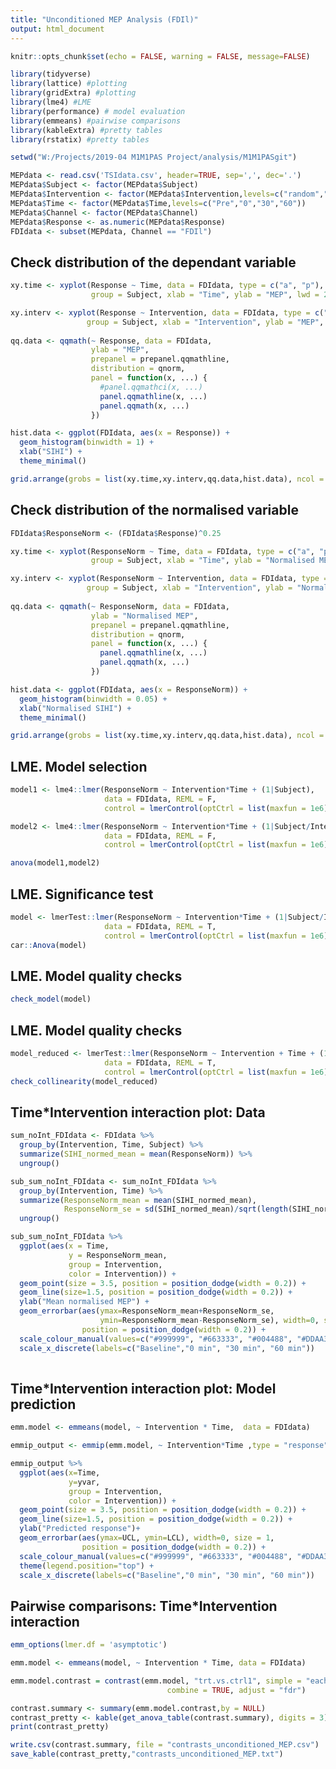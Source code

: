 ```yaml
---
title: "Unconditioned MEP Analysis (FDIl)"
output: html_document
---
```


```r
knitr::opts_chunk$set(echo = FALSE, warning = FALSE, message=FALSE)
```

```r
library(tidyverse)
library(lattice) #plotting
library(gridExtra) #plotting
library(lme4) #LME
library(performance) # model evaluation
library(emmeans) #pairwise comparisons
library(kableExtra) #pretty tables
library(rstatix) #pretty tables
```

```r
setwd("W:/Projects/2019-04 M1M1PAS Project/analysis/M1M1PASgit")

MEPdata <- read.csv('TSIdata.csv', header=TRUE, sep=',', dec='.')
MEPdata$Subject <- factor(MEPdata$Subject)
MEPdata$Intervention <- factor(MEPdata$Intervention,levels=c("random","negneg","negpos","posneg"))
MEPdata$Time <- factor(MEPdata$Time,levels=c("Pre","0","30","60"))
MEPdata$Channel <- factor(MEPdata$Channel)
MEPdata$Response <- as.numeric(MEPdata$Response)
FDIdata <- subset(MEPdata, Channel == "FDIl")
```

## Check distribution of the dependant variable

```r

xy.time <- xyplot(Response ~ Time, data = FDIdata, type = c("a", "p"), pch = 20,
                  group = Subject, xlab = "Time", ylab = "MEP", lwd = 2)

xy.interv <- xyplot(Response ~ Intervention, data = FDIdata, type = c("a", "p"), pch = 20,
                 group = Subject, xlab = "Intervention", ylab = "MEP", lwd = 2)
                    
qq.data <- qqmath(~ Response, data = FDIdata,
                  ylab = "MEP",
                  prepanel = prepanel.qqmathline,
                  distribution = qnorm,
                  panel = function(x, ...) {
                    #panel.qqmathci(x, ...)
                    panel.qqmathline(x, ...)
                    panel.qqmath(x, ...)
                  })

hist.data <- ggplot(FDIdata, aes(x = Response)) +
  geom_histogram(binwidth = 1) +
  xlab("SIHI") +
  theme_minimal()

grid.arrange(grobs = list(xy.time,xy.interv,qq.data,hist.data), ncol = 3, nrow = 2)
```

## Check distribution of the normalised variable

```r
FDIdata$ResponseNorm <- (FDIdata$Response)^0.25

xy.time <- xyplot(ResponseNorm ~ Time, data = FDIdata, type = c("a", "p"), pch = 20,
                  group = Subject, xlab = "Time", ylab = "Normalised MEP", lwd = 2)

xy.interv <- xyplot(ResponseNorm ~ Intervention, data = FDIdata, type = c("a", "p"), pch = 20,
                 group = Subject, xlab = "Intervention", ylab = "Normalised MEP", lwd = 2)
                    
qq.data <- qqmath(~ ResponseNorm, data = FDIdata,
                  ylab = "Normalised MEP",
                  prepanel = prepanel.qqmathline,
                  distribution = qnorm,
                  panel = function(x, ...) {
                    panel.qqmathline(x, ...)
                    panel.qqmath(x, ...)
                  })

hist.data <- ggplot(FDIdata, aes(x = ResponseNorm)) +
  geom_histogram(binwidth = 0.05) +
  xlab("Normalised SIHI") +
  theme_minimal()

grid.arrange(grobs = list(xy.time,xy.interv,qq.data,hist.data), ncol = 3, nrow = 2)

```

## LME. Model selection

```r
model1 <- lme4::lmer(ResponseNorm ~ Intervention*Time + (1|Subject),
                     data = FDIdata, REML = F,
                     control = lmerControl(optCtrl = list(maxfun = 1e6)))

model2 <- lme4::lmer(ResponseNorm ~ Intervention*Time + (1|Subject/Intervention),
                     data = FDIdata, REML = F,
                     control = lmerControl(optCtrl = list(maxfun = 1e6)))

anova(model1,model2)
```

## LME. Significance test

```r
model <- lmerTest::lmer(ResponseNorm ~ Intervention*Time + (1|Subject/Intervention),
                     data = FDIdata, REML = T,
                     control = lmerControl(optCtrl = list(maxfun = 1e6)))
car::Anova(model)
```

## LME. Model quality checks

```r
check_model(model)
```

## LME. Model quality checks

```r
model_reduced <- lmerTest::lmer(ResponseNorm ~ Intervention + Time + (1|Subject/Intervention),
                     data = FDIdata, REML = T,
                     control = lmerControl(optCtrl = list(maxfun = 1e6)))
check_collinearity(model_reduced)
```

## Time*Intervention interaction plot: Data

```r
sum_noInt_FDIdata <- FDIdata %>%   
  group_by(Intervention, Time, Subject) %>%  
  summarize(SIHI_normed_mean = mean(ResponseNorm)) %>%
  ungroup()

sub_sum_noInt_FDIdata <- sum_noInt_FDIdata %>%   
  group_by(Intervention, Time) %>%  
  summarize(ResponseNorm_mean = mean(SIHI_normed_mean),
            ResponseNorm_se = sd(SIHI_normed_mean)/sqrt(length(SIHI_normed_mean))) %>%
  ungroup()

sub_sum_noInt_FDIdata %>%
  ggplot(aes(x = Time,  
             y = ResponseNorm_mean,
             group = Intervention,  
             color = Intervention)) +    
  geom_point(size = 3.5, position = position_dodge(width = 0.2)) + 
  geom_line(size=1.5, position = position_dodge(width = 0.2)) +
  ylab("Mean normalised MEP") +
  geom_errorbar(aes(ymax=ResponseNorm_mean+ResponseNorm_se,
                    ymin=ResponseNorm_mean-ResponseNorm_se), width=0, size = 1,
                position = position_dodge(width = 0.2)) +
  scale_colour_manual(values=c("#999999", "#663333", "#004488", "#DDAA33")) +
  scale_x_discrete(labels=c("Baseline","0 min", "30 min", "60 min"))
  
```

## Time*Intervention interaction plot: Model prediction

```r
emm.model <- emmeans(model, ~ Intervention * Time,  data = FDIdata)

emmip_output <- emmip(emm.model, ~ Intervention*Time ,type = "response", data = FDIdata, CIs = TRUE, plotit=FALSE)

emmip_output %>%
  ggplot(aes(x=Time, 
             y=yvar,
             group = Intervention,  
             color = Intervention)) +
  geom_point(size = 3.5, position = position_dodge(width = 0.2)) + 
  geom_line(size=1.5, position = position_dodge(width = 0.2)) +
  ylab("Predicted response")+
  geom_errorbar(aes(ymax=UCL, ymin=LCL), width=0, size = 1,
                position = position_dodge(width = 0.2)) +
  scale_colour_manual(values=c("#999999", "#663333", "#004488", "#DDAA33")) +
  theme(legend.position="top") +
  scale_x_discrete(labels=c("Baseline","0 min", "30 min", "60 min"))

```

## Pairwise comparisons: Time*Intervention interaction

```r
emm_options(lmer.df = 'asymptotic') 

emm.model <- emmeans(model, ~ Intervention * Time, data = FDIdata)

emm.model.contrast = contrast(emm.model, "trt.vs.ctrl1", simple = "each",
                                   combine = TRUE, adjust = "fdr")

contrast.summary <- summary(emm.model.contrast,by = NULL)
contrast_pretty <- kable(get_anova_table(contrast.summary), digits = 3)
print(contrast_pretty)

write.csv(contrast.summary, file = "contrasts_unconditioned_MEP.csv")
save_kable(contrast_pretty,"contrasts_unconditioned_MEP.txt")
```


